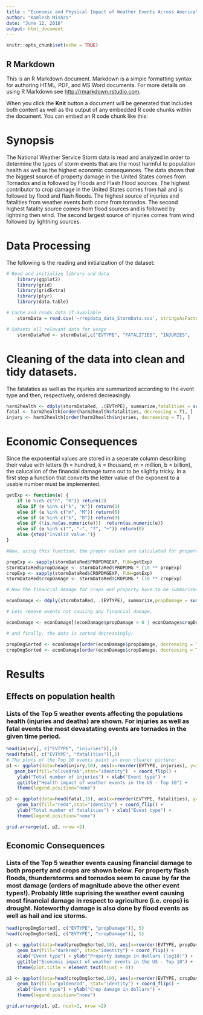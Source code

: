---
title : "Economic and Physical Impact of Weather Events Across America"
author: "Kamlesh Mishra"
date: "June 12, 2018"
output: html_document
---

```{r setup, include=FALSE}
knitr::opts_chunk$set(echo = TRUE)
```

## R Markdown

This is an R Markdown document. Markdown is a simple formatting syntax for authoring HTML, PDF, and MS Word documents. For more details on using R Markdown see <http://rmarkdown.rstudio.com>.

When you click the **Knit** button a document will be generated that includes both content as well as the output of any embedded R code chunks within the document. You can embed an R code chunk like this:

# Synopsis

The National Weather Service Storm data is read and analyzed in order to determine the types of storm events that are the most harmful to population health as well as the highest economic consequences. The data shows that the biggest source of property damage in the United States comes from Tornados and is followed by Floods and Flash Flood sources. The highest contributor to crop damage in the United States comes from hail and is followed by flood and flash floods. The highest source of injuries and fatalities from weather events both come from tornados. The second highest fatality source comes from flood sources and is followed by lightning then wind. The second largest source of injuries comes from wind followed by lightning sources.  

# Data Processing

The following is the reading and initialization of the dataset:
```{r}
# Read and initialize library and data
    library(ggplot2)
    library(grid)
    library(gridExtra)
    library(plyr)
    library(data.table)

# Cache and reads data if available
    stormData = read.csv('~/repdata_data_StormData.csv', stringsAsFactors=FALSE)    

# Subsets all relevant data for usage
    stormDataRed <- stormData[,c("EVTYPE", "FATALITIES", "INJURIES",        "PROPDMG","PROPDMGEXP","CROPDMG","CROPDMGEXP")]
```
# Cleaning of the data into clean and tidy datasets. 

The fatalaties as well as the injuries are summarized according to the event type and then, respectively, ordered decreasingly.

```{r}
harm2health <- ddply(stormDataRed, .(EVTYPE), summarize,fatalities = sum(FATALITIES),injuries = sum(INJURIES))
fatal <- harm2health[order(harm2health$fatalities, decreasing = T), ]
injury <- harm2health[order(harm2health$injuries, decreasing = T), ]
```

# Economic Consequences

Since the exponential values are stored in a seperate column describing their value with letters (h = hundred, k = thousand, m = million, b = billion), the calucalion of the financial damage turns out to be slightly tricky. In a first step a function that converts the letter value of the exponent to a usable number must be implemented.

```{r}
getExp <- function(e) {
    if (e %in% c("h", "H")) return(2)
    else if (e %in% c("k", "K")) return(3)
    else if (e %in% c("m", "M")) return(6)
    else if (e %in% c("b", "B")) return(9)
    else if (!is.na(as.numeric(e)))  return(as.numeric(e))
    else if (e %in% c("", "-", "?", "+")) return(0)
    else {stop("Invalid value.")}
}

#Now, using this function, the proper values are calculated for property damage and crop damage

propExp <- sapply(stormDataRed$PROPDMGEXP, FUN=getExp)
stormDataRed$propDamage <- stormDataRed$PROPDMG * (10 ** propExp)
cropExp <- sapply(stormDataRed$CROPDMGEXP, FUN=getExp)
stormDataRed$cropDamage <- stormDataRed$CROPDMG * (10 ** cropExp)

# Now the financial damage for crops and property have to be summarized according to the event type,

econDamage <- ddply(stormDataRed, .(EVTYPE), summarize,propDamage = sum(propDamage), cropDamage = sum(cropDamage))

# Lets remove events not causing any financial damage,

econDamage <- econDamage[(econDamage$propDamage > 0 | econDamage$cropDamage > 0), ]

# and finally, the data is sorted decreasingly:

propDmgSorted <- econDamage[order(econDamage$propDamage, decreasing = T), ]
cropDmgSorted <- econDamage[order(econDamage$cropDamage, decreasing = T), ]
```

# Results

## Effects on population health
### Lists of the Top 5 weather events affecting the populations health (injuries and deaths) are shown. For injuries as well as fatal events the most devastating events are tornados in the given time period.
```{r}
head(injury[, c("EVTYPE", "injuries")],5)
head(fatal[, c("EVTYPE", "fatalities")],5)
# The plots of the Top 10 events paint an even clearer picture:
p1 <- ggplot(data=head(injury,10), aes(x=reorder(EVTYPE, injuries), y=injuries)) +
   geom_bar(fill="olivedrab",stat="identity")  + coord_flip() + 
    ylab("Total number of injuries") + xlab("Event type") +
    ggtitle("Health impact of weather events in the US - Top 10") +
    theme(legend.position="none")

p2 <- ggplot(data=head(fatal,10), aes(x=reorder(EVTYPE, fatalities), y=fatalities)) +
    geom_bar(fill="red4",stat="identity") + coord_flip() +
    ylab("Total number of fatalities") + xlab("Event type") +
    theme(legend.position="none")

grid.arrange(p1, p2, nrow =2)
```

## Economic Consequences
### Lists of the Top 5 weather events causing financial damage to both property and crops are shown below. For property flash floods, thunderstorms and tornados seem to cause by far the most damage (orders of magnitude above the other event types!). Probably little suprising the weather event causing most financial damage in respect to agriculture (i.e. crops) is drought. Noteworthy damage is also done by flood events as well as hail and ice storms.

```{r}
head(propDmgSorted[, c("EVTYPE", "propDamage")], 5)
head(cropDmgSorted[, c("EVTYPE", "cropDamage")], 5)

p1 <- ggplot(data=head(propDmgSorted,10), aes(x=reorder(EVTYPE, propDamage), y=log10(propDamage), fill=propDamage )) +
    geom_bar(fill="darkred", stat="identity") + coord_flip() +
    xlab("Event type") + ylab("Property damage in dollars (log10)") +
    ggtitle("Economic impact of weather events in the US - Top 10") +
    theme(plot.title = element_text(hjust = 0))

p2 <- ggplot(data=head(cropDmgSorted,10), aes(x=reorder(EVTYPE, cropDamage), y=cropDamage, fill=cropDamage)) +
    geom_bar(fill="goldenrod", stat="identity") + coord_flip() + 
    xlab("Event type") + ylab("Crop damage in dollars") + 
    theme(legend.position="none")

grid.arrange(p1, p2, ncol=1, nrow =2)
```
